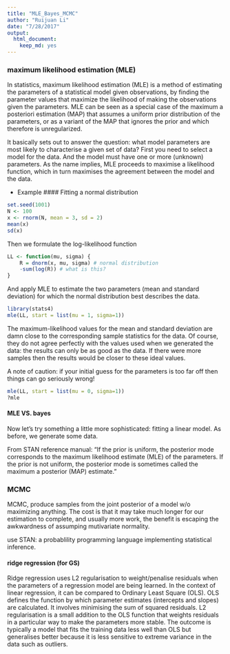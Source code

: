```yaml
---
title: "MLE_Bayes_MCMC"
author: "Ruijuan Li"
date: "7/28/2017"
output: 
  html_document: 
    keep_md: yes
---
```


### maximum likelihood estimation (MLE)

In statistics, maximum likelihood estimation (MLE) is a method of estimating the parameters of a statistical model given observations, by finding the parameter values that maximize the likelihood of making the observations given the parameters. MLE can be seen as a special case of the maximum a posteriori estimation (MAP) that assumes a uniform prior distribution of the parameters, or as a variant of the MAP that ignores the prior and which therefore is unregularized.

It basically sets out to answer the question: what model parameters are most likely to characterise a given set of data? First you need to select a model for the data. And the model must have one or more (unknown) parameters. As the name implies, MLE proceeds to maximise a likelihood function, which in turn maximises the agreement between the model and the data.

* Example 
#### Fitting a normal distribution 
```r
set.seed(1001)
N <- 100
x <- rnorm(N, mean = 3, sd = 2)
mean(x)
sd(x) 
```

Then we formulate the log-likelihood function 
```r
LL <- function(mu, sigma) {
    R = dnorm(x, mu, sigma) # normal distribution 
    -sum(log(R)) # what is this? 
}
```

And apply MLE to estimate the two parameters (mean and standard deviation) for which the normal distribution best describes the data.
```r
library(stats4)
mle(LL, start = list(mu = 1, sigma=1))
```

The maximum-likelihood values for the mean and standard deviation are damn close to the corresponding sample statistics for the data. Of course, they do not agree perfectly with the values used when we generated the data: the results can only be as good as the data. If there were more samples then the results would be closer to these ideal values.

A note of caution: if your initial guess for the parameters is too far off then things can go seriously wrong! 
```r
mle(LL, start = list(mu = 0, sigma=1))
?mle
```

#### MLE VS. bayes 
Now let’s try something a little more sophisticated: fitting a linear model. As before, we generate some data.

From STAN reference manual: "If the prior is uniform, the posterior mode corresponds to the maximum likelihood estimate (MLE) of the parameters. If the prior is not uniform, the posterior mode is sometimes called the maximum a posterior (MAP) estimate." 

### MCMC 
MCMC, produce samples from the joint posterior of a model w/o maximizing anything. The cost is that it may take much longer for our estimation to complete, and usually more work, the benefit is escaping the awkwardness of assumping mutivariate normality. 

use STAN: a probablility programming language implementing statistical inference. 

#### ridge regression (for GS)
Ridge regression uses L2 regularisation to weight/penalise residuals when the parameters of a regression model are being learned. In the context of linear regression, it can be compared to Ordinary Least Square (OLS). OLS defines the function by which parameter estimates (intercepts and slopes) are calculated. It involves minimising the sum of squared residuals. L2 regularisation is a small addition to the OLS function that weights residuals in a particular way to make the parameters more stable. The outcome is typically a model that fits the training data less well than OLS but generalises better because it is less sensitive to extreme variance in the data such as outliers.












